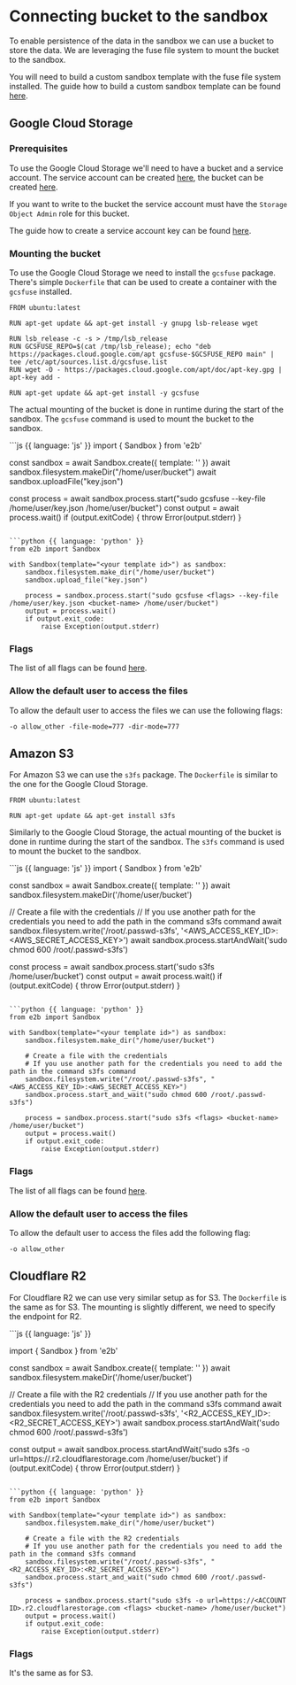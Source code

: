 
# Connecting bucket to the sandbox

To enable persistence of the data in the sandbox we can use a bucket to store the data. We are leveraging the fuse file system to mount the bucket to the sandbox.

You will need to build a custom sandbox template with the fuse file system installed. The guide how to build a custom sandbox template can be found [here](/guide/custom-sandbox).

## Google Cloud Storage

### Prerequisites

To use the Google Cloud Storage we'll need to have a bucket and a service account. The service account can be created [here](https://console.cloud.google.com/iam-admin/serviceaccounts), the bucket can be created [here](https://console.cloud.google.com/storage).

If you want to write to the bucket the service account must have the `Storage Object Admin` role for this bucket.

The guide how to create a service account key can be found [here](https://cloud.google.com/iam/docs/keys-create-delete#iam-service-account-keys-create-console).

### Mounting the bucket

To use the Google Cloud Storage we need to install the `gcsfuse` package. There's simple `Dockerfile` that can be used to create a container with the `gcsfuse` installed.

```docker
FROM ubuntu:latest

RUN apt-get update && apt-get install -y gnupg lsb-release wget

RUN lsb_release -c -s > /tmp/lsb_release
RUN GCSFUSE_REPO=$(cat /tmp/lsb_release); echo "deb https://packages.cloud.google.com/apt gcsfuse-$GCSFUSE_REPO main" | tee /etc/apt/sources.list.d/gcsfuse.list
RUN wget -O - https://packages.cloud.google.com/apt/doc/apt-key.gpg | apt-key add -

RUN apt-get update && apt-get install -y gcsfuse

```

The actual mounting of the bucket is done in runtime during the start of the sandbox. The `gcsfuse` command is used to mount the bucket to the sandbox.

<CodeGroup isRunnable={false}>
```js {{ language: 'js' }}
import { Sandbox } from 'e2b'

const sandbox = await Sandbox.create({ template: '<your template id>' })
await sandbox.filesystem.makeDir("/home/user/bucket")
await sandbox.uploadFile("key.json")

const process = await sandbox.process.start("sudo gcsfuse <flags> --key-file /home/user/key.json <bucket-name> /home/user/bucket")
const output = await process.wait()
if (output.exitCode) {
    throw Error(output.stderr)
}
```

```python {{ language: 'python' }}
from e2b import Sandbox

with Sandbox(template="<your template id>") as sandbox:
    sandbox.filesystem.make_dir("/home/user/bucket")
    sandbox.upload_file("key.json")

    process = sandbox.process.start("sudo gcsfuse <flags> --key-file /home/user/key.json <bucket-name> /home/user/bucket")
    output = process.wait()
    if output.exit_code:
        raise Exception(output.stderr)

```
</CodeGroup>

### Flags

The list of all flags can be found [here](https://cloud.google.com/storage/docs/gcsfuse-cli#options).

### Allow the default user to access the files

To allow the default user to access the files we can use the following flags:

```
-o allow_other -file-mode=777 -dir-mode=777
```

## Amazon S3

For Amazon S3 we can use the `s3fs` package. The `Dockerfile` is similar to the one for the Google Cloud Storage.

```docker
FROM ubuntu:latest

RUN apt-get update && apt-get install s3fs
```

Similarly to the Google Cloud Storage, the actual mounting of the bucket is done in runtime during the start of the sandbox. The `s3fs` command is used to mount the bucket to the sandbox.

<CodeGroup isRunnable={false}>
```js {{ language: 'js' }}
import { Sandbox } from 'e2b'

const sandbox = await Sandbox.create({ template: '<your template id>' })
await sandbox.filesystem.makeDir('/home/user/bucket')


// Create a file with the credentials
// If you use another path for the credentials you need to add the path in the command s3fs command
await sandbox.filesystem.write('/root/.passwd-s3fs', '<AWS_ACCESS_KEY_ID>:<AWS_SECRET_ACCESS_KEY>')
await sandbox.process.startAndWait('sudo chmod 600 /root/.passwd-s3fs')

const process = await sandbox.process.start('sudo s3fs <flags> <bucket-name> /home/user/bucket')
const output = await process.wait()
if (output.exitCode) {
    throw Error(output.stderr)
}
```

```python {{ language: 'python' }}
from e2b import Sandbox

with Sandbox(template="<your template id>") as sandbox:
    sandbox.filesystem.make_dir("/home/user/bucket")

    # Create a file with the credentials
    # If you use another path for the credentials you need to add the path in the command s3fs command
    sandbox.filesystem.write("/root/.passwd-s3fs", "<AWS_ACCESS_KEY_ID>:<AWS_SECRET_ACCESS_KEY>")
    sandbox.process.start_and_wait("sudo chmod 600 /root/.passwd-s3fs")

    process = sandbox.process.start("sudo s3fs <flags> <bucket-name> /home/user/bucket")
    output = process.wait()
    if output.exit_code:
        raise Exception(output.stderr)

```
</CodeGroup>

### Flags

The list of all flags can be found [here](https://manpages.ubuntu.com/manpages/xenial/man1/s3fs.1.html).

### Allow the default user to access the files

To allow the default user to access the files add the following flag:

```
-o allow_other
```

## Cloudflare R2

For Cloudflare R2 we can use very similar setup as for S3. The `Dockerfile` is the same as for S3. The mounting is slightly different, we need to specify the endpoint for R2.

<CodeGroup isRunnable={false}>
```js {{ language: 'js' }}

import { Sandbox } from 'e2b'

const sandbox = await Sandbox.create({ template: '<your template id>' })
await sandbox.filesystem.makeDir('/home/user/bucket')

// Create a file with the R2 credentials
// If you use another path for the credentials you need to add the path in the command s3fs command
await sandbox.filesystem.write('/root/.passwd-s3fs', '<R2_ACCESS_KEY_ID>:<R2_SECRET_ACCESS_KEY>')
await sandbox.process.startAndWait('sudo chmod 600 /root/.passwd-s3fs')

const output = await sandbox.process.startAndWait('sudo s3fs -o url=https://<ACCOUNT ID>.r2.cloudflarestorage.com <flags> <bucket-name> /home/user/bucket')
if (output.exitCode) {
    throw Error(output.stderr)
}
```

```python {{ language: 'python' }}
from e2b import Sandbox

with Sandbox(template="<your template id>") as sandbox:
    sandbox.filesystem.make_dir("/home/user/bucket")

    # Create a file with the R2 credentials
    # If you use another path for the credentials you need to add the path in the command s3fs command
    sandbox.filesystem.write("/root/.passwd-s3fs", "<R2_ACCESS_KEY_ID>:<R2_SECRET_ACCESS_KEY>")
    sandbox.process.start_and_wait("sudo chmod 600 /root/.passwd-s3fs")

    process = sandbox.process.start("sudo s3fs -o url=https://<ACCOUNT ID>.r2.cloudflarestorage.com <flags> <bucket-name> /home/user/bucket")
    output = process.wait()
    if output.exit_code:
        raise Exception(output.stderr)

```
</CodeGroup>

### Flags

It's the same as for S3.